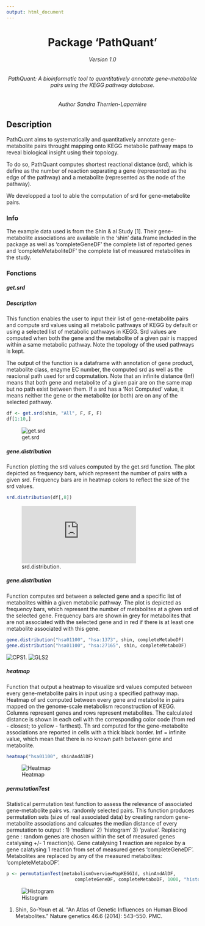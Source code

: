 ```yaml
---
output: html_document
---
```



<center> <h1>Package 'PathQuant'</h1>  </center>

<center> <h6> Version 1.0 </h6>  </center>
<center> <h6> PathQuant: A bioinformatic tool to quantitatively annotate gene-metabolite pairs using the KEGG pathway database.</h6>  </center>
<center> <h6> Author Sandra Therrien-Laperrière </h6>  </center>


## **Description**  

PathQuant aims to systematically and quantitatively annotate gene-metabolite pairs throught mapping onto KEGG metabolic pathway maps to reveal biological insight using their topology.

To do so, PathQuant computes shortest reactional distance (srd), which is
define as the number of reaction separating a gene (represented as the edge of the pathway) and a metabolite (represented as the node of the pathway).

We developped a tool to able the computation of srd for gene-metabolite pairs.
     
### **Info** 

The example data used is from the Shin & al Study [1]. 
Their gene-metabolite associations are available in the 'shin' data.frame included in the package as well as 'completeGeneDF' the complete list of reported genes  and 'completeMetaboliteDF' the complete list of measured metabolites in the study.


### **Fonctions**

##### **get.srd** 

##### **Description**

This function enables the user to input their list of gene-metabolite pairs and compute srd values using all metabolic pathways of KEGG by default or using a selected list of metabolic pathways in KEGG. Srd values are computed when both the gene and the metabolite of a given pair is mapped within a same metabolic pathway. Note the topology of the used pathways is kept.

The output of the function is a dataframe with annotation of gene product, metabolite class, enzyme EC number, the computed srd as well as the reacional path used for srd copmutation. Note that an infinite distance (Inf) means that both gene and metabolite of a given pair are on the same map but no path exist between them.
If a srd has a 'Not Computed' value, it means neither the gene or the metabolite (or both) are on any of the selected pathway.


```r
df <- get.srd(shin, "All", F, F, F)
df[1:10,]

```
![get.srd](https://github.com/sandraTL/PathQuant/blob/master/vignettes/getDistanceAsso.png)


##### **gene.distribution**

Function plotting the srd values computed by the get.srd function. The plot depicted as frequency bars, which represent the number of pairs with a given srd. Frequency bars are in heatmap colors to reflect the size of the srd values.

```r
srd.distribution(df[,8])
```
![srd.distribution.](https://github.com/sandraTL/PathQuant/blob/master/vignettes/srd.distribution.pdf)


##### **gene.distribution**

Function computes srd between a selected gene and a specific list of metabolites within a given metabolic pathway. The plot is depicted as frequency bars, which represent the number of metabolites at a given srd of the selected gene. Frequency bars are shown in grey for metabolites that are not associated with the selected gene and in red if there is at least one metabolite associated with this gene.

```r
gene.distribution("hsa01100", "hsa:1373", shin, completeMetaboDF)
gene.distribution("hsa01100", "hsa:27165", shin, completeMetaboDF)
```
![CPS1.](https://github.com/sandraTL/PathQuant/blob/master/vignettes/CPS1.png)
![GLS2](https://github.com/sandraTL/PathQuant/blob/master/vignettes/GLS2.png)

##### **heatmap**

Function that output a heatmap to visualize srd values computed between every gene-metabolite pairs in input using a specified pathway map.
Heatmap of srd computed between every gene and metabolite in pairs mapped on the genome-scale metabolism reconstruction of KEGG. Columns represent genes and rows represent metabolites. The calculated distance is shown in each cell with the corresponding color code (from red - closest; to yellow - farthest). 
Th srd computed for the gene-metabolite associations are reported in cells with a thick black border. 
Inf = infinite value, which mean that there is no known path between gene 
and metabolite.

```r
heatmap("hsa01100", shinAndAlDF)
```
![Heatmap](https://github.com/sandraTL/PathQuant/blob/master/vignettes/heatmapAsso1.png)

##### **permutationTest**
Statistical permutation test function to assess the relevance of associated
gene-metabolite pairs vs. randomly selected pairs.
This function produces permutation sets (size of real associated data) by creating random gene-metabolite associations and calcuates the median distance of every permutation to output : 1) 'medians' 2) 'histogram' 3) 'pvalue'. 
Replacing gene : random genes are chosen within the set of measured genes catalysing +/- 1 reaction(s). Gene catalysing 1 reaction are repalce by a gene 
calatysing 1 reaction from set of measured genes 'completeGeneDF'.
Metabolites are replaced by any of the measured metabolites: 'completeMetaboDF'.
 

```r
p <- permutationTest(metabolismOverviewMapKEGGId, shinAndAlDF,
                         completeGeneDF, completeMetaboDF, 1000, "histogram")
```

![Histogram](https://github.com/sandraTL/PathQuant/blob/master/vignettes/permutations1000.png)



1. Shin, So-Youn et al. “An Atlas of Genetic Influences on Human Blood 
Metabolites.” Nature genetics 46.6 (2014): 543–550. PMC.








